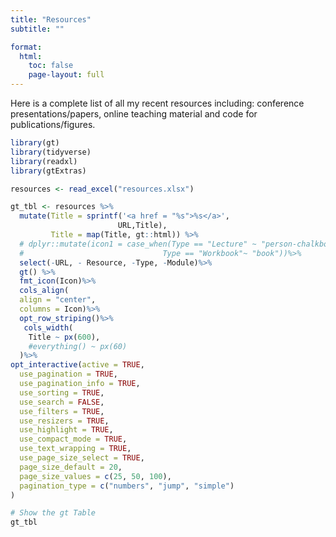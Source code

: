 ```yaml
---
title: "Resources"
subtitle: ""

format: 
  html: 
    toc: false
    page-layout: full
---
```


Here is a complete list of all my recent resources including: conference presentations/papers, online teaching material and code for publications/figures. 


```r
library(gt)
library(tidyverse)
library(readxl)
library(gtExtras)

resources <- read_excel("resources.xlsx")

gt_tbl <- resources %>%
  mutate(Title = sprintf('<a href = "%s">%s</a>', 
                        URL,Title), 
         Title = map(Title, gt::html)) %>%
  # dplyr::mutate(icon1 = case_when(Type == "Lecture" ~ "person-chalkboard",
  #                               Type == "Workbook"~ "book"))%>%
  select(-URL, - Resource, -Type, -Module)%>%
  gt() %>%
  fmt_icon(Icon)%>%
  cols_align(
  align = "center",
  columns = Icon)%>%
  opt_row_striping()%>%
   cols_width(
    Title ~ px(600),
    #everything() ~ px(60)
  )%>%
opt_interactive(active = TRUE,
  use_pagination = TRUE,
  use_pagination_info = TRUE,
  use_sorting = TRUE,
  use_search = FALSE,
  use_filters = TRUE,
  use_resizers = TRUE,
  use_highlight = TRUE,
  use_compact_mode = TRUE,
  use_text_wrapping = TRUE,
  use_page_size_select = TRUE,
  page_size_default = 20,
  page_size_values = c(25, 50, 100),
  pagination_type = c("numbers", "jump", "simple")
)

# Show the gt Table
gt_tbl


```

